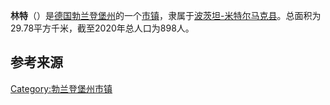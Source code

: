 {{noteTA|G1=德国地名|G2=Landkreis|G3=单位}}
{{Infobox settlement
| name = {{Nowrap|林特}}
| native_name = {{lang|de|Linthe}}
| settlement_type = {{GER}}[[市镇_(德国)|市镇]]
| image_skyline = Linthe Chausseestraße Blick nach Nordwesten.jpg
| image_caption = 林特风光
| image_flag = 
| image_seal = 
| image_map = Linthe in PM.png
| map_caption = 林特在波茨坦-米特尔马克县的位置
| pushpin_map = Germany
| pushpin_relief = Relief Map of Germany.svg
| pushpin_label_position = left
| pushpin_map_caption = 克洛斯特莱宁在德国的位置
| subdivision_type = 国家
| subdivision_name = {{GER}}
| subdivision_type1 = [[联邦州_(德国)|州]]
| subdivision_name1 = [[勃兰登堡州|勃兰登堡州]]
| subdivision_type2 = [[县_(德国)|县]]
| subdivision_name2 = [[波茨坦-米特尔马克县|波茨坦-米特尔马克县]]
| seat = Ernst-Thälmann-Str. 59<br>14822 Brück
| leader_party = [[德国基督教民主联盟|基民盟]]
| leader_title = [[市长|市长]]
| leader_name = Sigrid Klink
| elevation_m = 55
| area_footnotes = 
| area_total_km2 = 29.78
| population_as_of = 2019年12月31日
| population_footnotes = <ref>{{cite web |url=https://www.statistik-berlin-brandenburg.de/publikationen/Stat_Berichte/2020/SB_A01-07-00_2019m12_BB.xlsx |title=Bevölkerungsentwicklung und Bevölkerungsstand im Land Brandenburg Dezember 2019 |language=de |format=XLSX |publisher=Amt für Statistik Berlin-Brandenburg |access-date=2021-05-19 |archive-date=2020-06-11 |archive-url=https://web.archive.org/web/20200611101814/https://www.statistik-berlin-brandenburg.de/publikationen/Stat_Berichte/2020/SB_A01-07-00_2019m12_BB.xlsx |dead-url=no }}</ref>
| population_total = 898
| population_density_km2 = auto
| timezone = [[欧洲中部时间|CET]]
| utc_offset = +1
| timezone_DST = [[欧洲中部夏令时间|CEST]]
| utc_offset_DST = +2
| coordinates = {{coord|52|09|00|N|12|47|00|E|region:|display=inline,title}}
| postal_code_type = [[德国邮政编码列表|邮政编码]]
| postal_code = 14822
| registration_plate_type = [[德国车辆号牌|车辆号牌]]
| registration_plate = PM
| blank_name = 分区
| blank_info =  3个地区
| footnotes = 资料最后更新：{{date|2021-05-20|iso}}
}}
'''林特'''（{{lang-de|Linthe}}）是[[德国|德国]][[勃兰登堡州|勃兰登堡州]]的一个[[市镇_(德国)|市镇]]，隶属于[[波茨坦-米特尔马克县|波茨坦-米特尔马克县]]。总面积为29.78平方千米，截至2020年总人口为898人。

== 参考来源 ==
{{reflist}}

{{波茨坦-米特尔马克县行政区划}}
{{Authority control}}
{{DEFAULTSORT:Linthe}}
[[Category:勃兰登堡州市镇|Category:勃兰登堡州市镇]]
